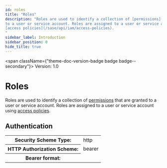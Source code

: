 ```yaml
---
id: roles
title: "Roles"
description: "Roles are used to identify a collection of [permissions](/sase/api/iam/permissions) that are granted
to a user or service account. Roles are assigned to a user or service account using
[access policies](/sase/api/iam/access-policies).
"
sidebar_label: Introduction
sidebar_position: 0
hide_title: true
---
```



<span className={"theme-doc-version-badge badge badge--secondary"}>
  Version: 1.0
</span>

# Roles

Roles are used to identify a collection of [permissions](/sase/api/iam/permissions) that are granted
to a user or service account. Roles are assigned to a user or service account using
[access policies](/sase/api/iam/access-policies).

<div style={{ marginBottom: "2rem" }}>
  <h2 id={"authentication"} style={{ marginBottom: "1rem" }}>
    Authentication
  </h2>
  <Tabs>
    <TabItem label={"Bearer"} value={"Bearer"}>
      <div>
        <table>
          <tbody>
            <tr>
              <th>Security Scheme Type:</th>
              <td>http</td>
            </tr>
            <tr>
              <th>HTTP Authorization Scheme:</th>
              <td>bearer</td>
            </tr>
            <tr>
              <th>Bearer format:</th>
              <td></td>
            </tr>
          </tbody>
        </table>
      </div>
    </TabItem>
  </Tabs>
</div>
